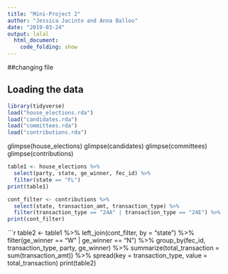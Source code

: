 ```yaml
---
title: "Mini-Project 2"
author: "Jessica Jacinto and Anna Ballou"
date: "2019-03-24"
output: lalal
  html_document:
    code_folding: show
---
```

##changing file

## Loading the data

```r
library(tidyverse)
load("house_elections.rda")
load("candidates.rda")
load("committees.rda")
load("contributions.rda")
```


glimpse(house_elections)
glimpse(candidates)
glimpse(committees)
glimpse(contributions)


```r
table1 <- house_elections %>%
  select(party, state, ge_winner, fec_id) %>%
  filter(state == "FL")
print(table1)
```

```r
cont_filter <- contributions %>%
  select(state, transaction_amt, transaction_type) %>%
  filter(transaction_type == "24A" | transaction_type == "24E") %>%
print(cont_filter)
```

```r
table2 <- table1 %>%
  left_join(cont_filter, by = "state") %>%
  filter(ge_winner == "W" | ge_winner == "N") %>%
  group_by(fec_id, transaction_type, party, ge_winner) %>%
  summarize(total_transaction = sum(transaction_amt)) %>%
  spread(key = transaction_type, value = total_transaction)
print(table2)
